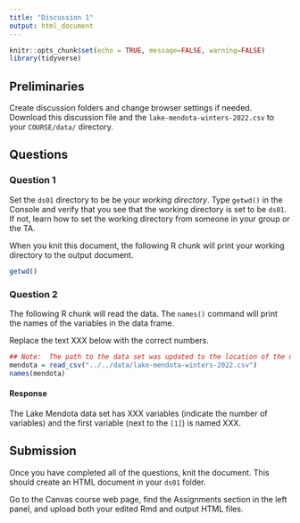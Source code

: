 ```yaml
---
title: "Discussion 1"
output: html_document
---
```


```r
knitr::opts_chunk$set(echo = TRUE, message=FALSE, warning=FALSE)
library(tidyverse)
```

## Preliminaries

Create discussion folders and change browser settings if needed.
Download this discussion file and the `lake-mendota-winters-2022.csv` to your `COURSE/data/` directory.

## Questions

### Question 1

Set the `ds01` directory to be be your *working directory*.
Type `getwd()` in the Console and verify that you see that the working directory is set to be `ds01`.
If not, learn how to set the working directory from someone in your group or the TA.

When you knit this document,
the following R chunk will print your working directory to the output document.

```r
getwd()
```

### Question 2

The following R chunk will read the data.
The `names()` command will print the names of the variables in the data frame.

Replace the text XXX below with the correct numbers.

```r
## Note:  The path to the data set was updated to the location of the data file
mendota = read_csv("../../data/lake-mendota-winters-2022.csv")
names(mendota)
```


#### Response

The Lake Mendota data set has XXX variables (indicate the number of variables) and the first variable (next to the `[1]`) is named XXX.


## Submission

Once you have completed all of the questions, knit the document.
This should create an HTML document in your `ds01` folder.

Go to the Canvas course web page, find the Assignments section in the left panel, and upload both your edited Rmd and output HTML files.
